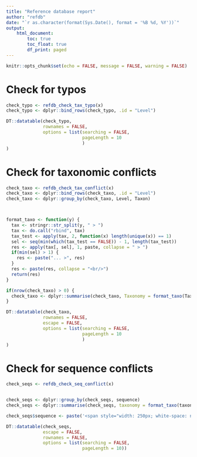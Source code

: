 ```yaml
---
title: "Reference database report"
author: "refdb"
date: "`r as.character(format(Sys.Date(), format = '%B %d, %Y'))`"
output: 
    html_document:
        toc: true
        toc_float: true
        df_print: paged
---
```


```r
knitr::opts_chunk$set(echo = FALSE, message = FALSE, warning = FALSE)
```



# Check for typos
```r
check_typo <- refdb_check_tax_typo(x)
check_typo <- dplyr::bind_rows(check_typo, .id = "Level")

DT::datatable(check_typo,
              rownames = FALSE,
              options = list(searching = FALSE,
                             pageLength = 10
                             )
)

```


# Check for taxonomic conflicts
```r
check_taxo <- refdb_check_tax_conflict(x)
check_taxo <- dplyr::bind_rows(check_taxo, .id = "Level")
check_taxo <- dplyr::group_by(check_taxo, Level, Taxon)



format_taxo <- function(y) {
  tax <- stringr::str_split(y, " > ")
  tax <- do.call("rbind", tax)
  tax_test <- apply(tax, 2, function(x) length(unique(x)) == 1)
  sel <- seq(min(which(tax_test == FALSE)) - 1, length(tax_test))
  res <- apply(tax[, sel], 1, paste, collapse = " > ")
  if(min(sel) > 1) {
    res <- paste("... >", res)
  }
  res <- paste(res, collapse = "<br/>")
  return(res)
}

if(nrow(check_taxo) > 0) {
  check_taxo <- dplyr::summarise(check_taxo, Taxonomy = format_taxo(Taxonomy))
}

DT::datatable(check_taxo,
              rownames = FALSE,
              escape = FALSE,
              options = list(searching = FALSE,
                             pageLength = 10
                             )
)

```


# Check for sequence conflicts
```r
check_seqs <- refdb_check_seq_conflict(x)


check_seqs <- dplyr::group_by(check_seqs, sequence)
check_seqs <- dplyr::summarise(check_seqs, taxonomy = format_taxo(taxonomy))

check_seqs$sequence <- paste('<span style="width: 250px; white-space: nowrap; overflow: hidden; text-overflow: ellipsis; display:inline-block;">', check_seqs$sequence,'</span>')

DT::datatable(check_seqs,
              escape = FALSE,
              rownames = FALSE,
              options = list(searching = FALSE,
                             pageLength = 10))

```



